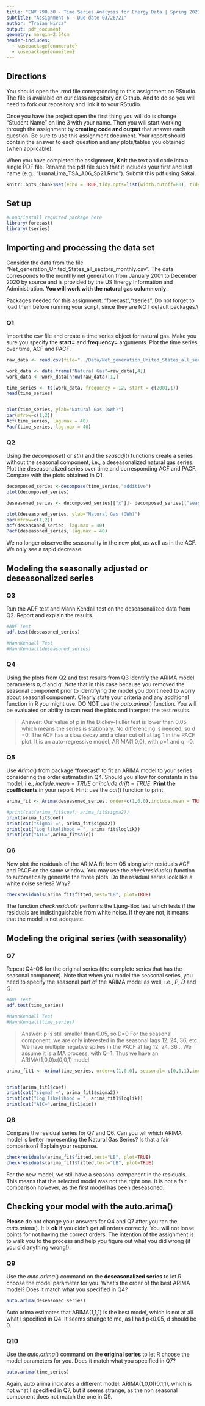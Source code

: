```yaml
---
title: "ENV 790.30 - Time Series Analysis for Energy Data | Spring 2021"
subtitle: "Assignment 6 - Due date 03/26/21"
author: "Traian Nirca"
output: pdf_document
geometry: margin=2.54cm
header-includes:
  - \usepackage{enumerate}
  - \usepackage{enumitem}
---
```


## Directions

You should open the .rmd file corresponding to this assignment on RStudio. The file is available on our class repository on Github. And to do so you will need to fork our repository and link it to your RStudio.

Once you have the project open the first thing you will do is change "Student Name" on line 3 with your name. Then you will start working through the assignment by **creating code and output** that answer each question. Be sure to use this assignment document. Your report should contain the answer to each question and any plots/tables you obtained (when applicable).

When you have completed the assignment, **Knit** the text and code into a single PDF file. Rename the pdf file such that it includes your first and last name (e.g., "LuanaLima_TSA_A06_Sp21.Rmd"). Submit this pdf using Sakai.

```r
knitr::opts_chunk$set(echo = TRUE,tidy.opts=list(width.cutoff=80), tidy=FALSE) 
```

## Set up

```r
#Load/install required package here
library(forecast)
library(tseries)

```

## Importing and processing the data set

Consider the data from the file "Net_generation_United_States_all_sectors_monthly.csv". The data corresponds to the monthly net generation from January 2001 to December 2020 by source and is provided by the US Energy Information and Administration. **You will work with the natural gas column only**.

Packages needed for this assignment: "forecast","tseries". Do not forget to load them before running your script, since they are NOT default packages.\\

### Q1

Import the csv file and create a time series object for natural gas. Make you sure you specify the **start=** and **frequency=** arguments. Plot the time series over time, ACF and PACF.

```r

raw_data <- read.csv(file="../Data/Net_generation_United_States_all_sectors_monthly.csv",header=FALSE,skip = 5)

work_data <- data.frame("Natural Gas"=raw_data[,4])
work_data <- work_data[nrow(raw_data):1,]

time_series <- ts(work_data, frequency = 12, start = c(2001,1))
head(time_series)


plot(time_series, ylab="Natural Gas (GWh)")
par(mfrow=c(1,2))
Acf(time_series, lag.max = 40)
Pacf(time_series, lag.max = 40)

```

### Q2

Using the $decompose()$ or $stl()$ and the $seasadj()$ functions create a series without the seasonal component, i.e., a deseasonalized natural gas series. Plot the deseasonalized series over time and corresponding ACF and PACF. Compare with the plots obtained in Q1.

```r

decomposed_series <-decompose(time_series,"additive")
plot(decomposed_series)

deseasoned_series <- decomposed_series[["x"]]- decomposed_series[["seasonal"]]

plot(deseasoned_series, ylab="Natural Gas (GWh)")
par(mfrow=c(1,2))
Acf(deseasoned_series, lag.max = 40)
Pacf(deseasoned_series, lag.max = 40)

```
We no longer observe the seasonality in the new plot, as well as in the ACF. We only see a rapid decrease. 


## Modeling the seasonally adjusted or deseasonalized series

### Q3

Run the ADF test and Mann Kendall test on the deseasonalized data from Q2. Report and explain the results.

```r
#ADF Test
adf.test(deseasoned_series)

#MannKendall Test
#MannKendall(deseasoned_series)


```

### Q4

Using the plots from Q2 and test results from Q3 identify the ARIMA model parameters $p,d$ and $q$. Note that in this case because you removed the seasonal component prior to identifying the model you don't need to worry about seasonal component. Clearly state your criteria and any additional function in R you might use. DO NOT use the $auto.arima()$ function. You will be evaluated on ability to can read the plots and interpret the test results.

>Answer:
Our value of p in the Dickey-Fuller test is lower than 0.05, which means the series is stationary. No differencing is needed, so d =0. The ACF has a slow decay and a clear cut off at lag 1 in the PACF plot. It is an auto-regressive model, ARIMA(1,0,0), with p=1 and q =0.  

### Q5

Use $Arima()$ from package "forecast" to fit an ARIMA model to your series considering the order estimated in Q4. Should you allow for constants in the model, i.e., $include.mean = TRUE$ or $include.drift=TRUE$. **Print the coefficients** in your report. Hint: use the $cat()$ function to print.

```r
arima_fit <- Arima(deseasoned_series, order=c(1,0,0),include.mean = TRUE, include.drift=TRUE)

#print(cat(arima_fit$coef, arima_fit$sigma2))
print(arima_fit$coef)
print(cat("sigma2 =", arima_fit$sigma2))
print(cat("Log likelihood = ", arima_fit$loglik))
print(cat("AIC=",arima_fit$aic))
```

### Q6

Now plot the residuals of the ARIMA fit from Q5 along with residuals ACF and PACF on the same window. You may use the $checkresiduals()$ function to automatically generate the three plots. Do the residual series look like a white noise series? Why?

```r
checkresiduals(arima_fit$fitted,test="LB", plot=TRUE)

```
The function $checkresiduals$ performs the Ljung-Box test which tests if the residuals are indistinguishable from white noise. If they are not, it means that the model is not adequate.


## Modeling the original series (with seasonality)

### Q7

Repeat Q4-Q6 for the original series (the complete series that has the seasonal component). Note that when you model the seasonal series, you need to specify the seasonal part of the ARIMA model as well, i.e., $P$, $D$ and $Q$.

```r

#ADF Test
adf.test(time_series)

#MannKendall Test
#MannKendall(time_series)


```
>Answer:
p is still smaller than 0.05, so D=0
For the seasonal component, we are only interested in the seasonal lags 12, 24, 36, etc. We have multiple negative spikes in the PACF at lag 12, 24, 36... We assume it is a MA process, with Q=1. 
Thus we have an ARIMA(1,0,0)x(0,0,1) model

```r

arima_fit1 <- Arima(time_series, order=c(1,0,0), seasonal= c(0,0,1),include.mean = TRUE, include.drift=TRUE)


print(arima_fit1$coef)
print(cat("sigma2 =", arima_fit1$sigma2))
print(cat("Log likelihood = ", arima_fit1$loglik))
print(cat("AIC=",arima_fit1$aic))

```


### Q8

Compare the residual series for Q7 and Q6. Can you tell which ARIMA model is better representing the Natural Gas Series? Is that a fair comparison? Explain your response.

```r

checkresiduals(arima_fit$fitted,test="LB", plot=TRUE)
checkresiduals(arima_fit1$fitted,test="LB", plot=TRUE)


```
For the new model, we still have a seasonal component in the residuals. This means that the selected model was not the right one. It is not a fair comparison however, as the first model has been deseasoned.

## Checking your model with the auto.arima()

**Please** do not change your answers for Q4 and Q7 after you ran the $auto.arima()$. It is **ok** if you didn't get all orders correctly. You will not loose points for not having the correct orders. The intention of the assignment is to walk you to the process and help you figure out what you did wrong (if you did anything wrong!).

### Q9

Use the $auto.arima()$ command on the **deseasonalized series** to let R choose the model parameter for you. What's the order of the best ARIMA model? Does it match what you specified in Q4?

```r
auto.arima(deseasoned_series)

```
Auto arima estimates that ARIMA(1,1,1) is the best model, which is not at all what I specified in Q4. It seems strange to me, as I had p<0.05, d should be 0.

### Q10

Use the $auto.arima()$ command on the **original series** to let R choose the model parameters for you. Does it match what you specified in Q7?

```r
auto.arima(time_series)
```
Again, auto arima indicates a different model: ARIMA(1,0,0)(0,1,1), which is not what I specified in Q7, but it seems strange, as the non seasonal component does not match the one in Q9. 
